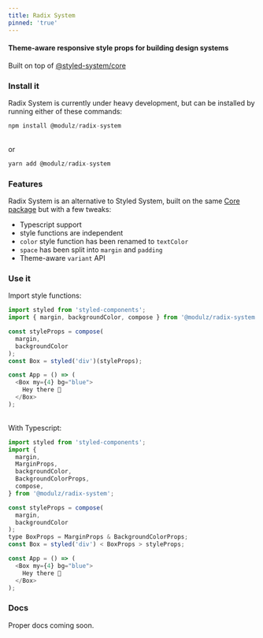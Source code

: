 ```yaml
---
title: Radix System
pinned: 'true'
---
```


<Divider size={2} my={6} />

#### Theme-aware responsive style props for building design systems

Built on top of [@styled-system/core](https://github.com/styled-system/styled-system/tree/master/packages/core)

<Divider size={2} my={6} />

### Install it

Radix System is currently under heavy development, but can be installed by running either of these commands:

```js
npm install @modulz/radix-system
```

<br/>
or

```js
yarn add @modulz/radix-system
```

### Features

Radix System is an alternative to Styled System, built on the same [Core package](https://github.com/styled-system/styled-system/tree/master/packages/core) but with a few tweaks:

- Typescript support
- style functions are independent
- `color` style function has been renamed to `textColor`
- `space` has been split into `margin` and `padding`
- Theme-aware `variant` API

### Use it

Import style functions:

```js
import styled from 'styled-components';
import { margin, backgroundColor, compose } from '@modulz/radix-system';

const styleProps = compose(
  margin,
  backgroundColor
);
const Box = styled('div')(styleProps);

const App = () => (
  <Box my={4} bg="blue">
    Hey there 👋
  </Box>
);
```

<br />
With Typescript:

```js
import styled from 'styled-components';
import {
  margin,
  MarginProps,
  backgroundColor,
  BackgroundColorProps,
  compose,
} from '@modulz/radix-system';

const styleProps = compose(
  margin,
  backgroundColor
);
type BoxProps = MarginProps & BackgroundColorProps;
const Box = styled('div') < BoxProps > styleProps;

const App = () => (
  <Box my={4} bg="blue">
    Hey there 👋
  </Box>
);
```

### Docs

Proper docs coming soon.
